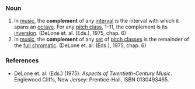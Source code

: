 ===Noun===
#In [[music]], the '''complement''' of any [[interval]] is the interval with which it spans an [[octave]]. For any [[pitch class]], 1-11, the complement is its [[inversion]]. (DeLone et. al. (Eds.), 1975, chap. 6)
#In [[music]], the '''complement''' of any [[set]] of [[pitch class]]es is the remainder of the [[full chromatic]]. (DeLone et. al. (Eds.), 1975, chap. 6)

===References===
*DeLone et. al. (Eds.) (1975). ''Aspects of Twentieth-Century Music''. Englewood Cliffs, New Jersey: Prentice-Hall. ISBN 0130493465.